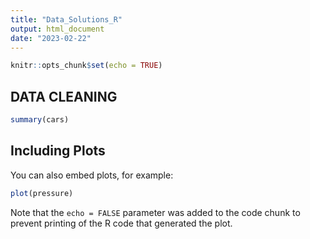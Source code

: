 ```yaml
---
title: "Data_Solutions_R"
output: html_document
date: "2023-02-22"
---
```


```r
knitr::opts_chunk$set(echo = TRUE)
```

## DATA CLEANING



```r
summary(cars)
```

## Including Plots

You can also embed plots, for example:

```r
plot(pressure)
```

Note that the `echo = FALSE` parameter was added to the code chunk to prevent printing of the R code that generated the plot.
